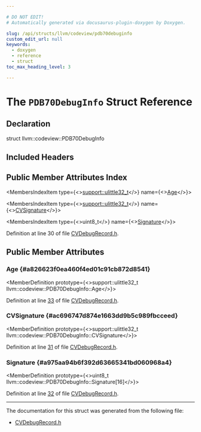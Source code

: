 ```yaml
---

# DO NOT EDIT!
# Automatically generated via docusaurus-plugin-doxygen by Doxygen.

slug: /api/structs/llvm/codeview/pdb70debuginfo
custom_edit_url: null
keywords:
  - doxygen
  - reference
  - struct
toc_max_heading_level: 3

---
```





# The `PDB70DebugInfo` Struct Reference

<DoxygenPage pluginConfig={pluginConfig}>



## Declaration

<CodeBlock>struct llvm::codeview::PDB70DebugInfo</CodeBlock>

## Included Headers

<IncludesList>
<IncludesListItem
  filePath="llvm/Object/CVDebugRecord.h"
  permalink="/docs/api/files/include/include/llvm/include/llvm/object/cvdebugrecord-h"
  isLocal="true" />
</IncludesList>

## Public Member Attributes Index

<MembersIndex>

<MembersIndexItem
  type={<><a href="/docs/api/namespaces/llvm/support/#a206b37274fa3e908017da357d12724d1">support::ulittle32&#95;t</a></>}
  name={<><a href="#a826623f0ea460f4ed01c91cb872d8541">Age</a></>}>
</MembersIndexItem>

<MembersIndexItem
  type={<><a href="/docs/api/namespaces/llvm/support/#a206b37274fa3e908017da357d12724d1">support::ulittle32&#95;t</a></>}
  name={<><a href="#ac696747d874e1663dd9b5c989fbcceed">CVSignature</a></>}>
</MembersIndexItem>

<MembersIndexItem
  type={<>uint8&#95;t</>}
  name={<><a href="#a975aa94b6f392d63665341bd060968a4">Signature</a></>}>
</MembersIndexItem>

</MembersIndex>


Definition at line 30 of file <a href="/docs/api/files/include/include/llvm/include/llvm/object/cvdebugrecord-h">CVDebugRecord.h</a>.

<SectionDefinition>

## Public Member Attributes

### Age {#a826623f0ea460f4ed01c91cb872d8541}

<MemberDefinition
  prototype={<>support::ulittle32&#95;t llvm::codeview::PDB70DebugInfo::Age</>}>

Definition at line <a href="/docs/api/files/include/include/llvm/include/llvm/object/cvdebugrecord-h/#l00033">33</a> of file <a href="/docs/api/files/include/include/llvm/include/llvm/object/cvdebugrecord-h">CVDebugRecord.h</a>.
</MemberDefinition>

### CVSignature {#ac696747d874e1663dd9b5c989fbcceed}

<MemberDefinition
  prototype={<>support::ulittle32&#95;t llvm::codeview::PDB70DebugInfo::CVSignature</>}>

Definition at line <a href="/docs/api/files/include/include/llvm/include/llvm/object/cvdebugrecord-h/#l00031">31</a> of file <a href="/docs/api/files/include/include/llvm/include/llvm/object/cvdebugrecord-h">CVDebugRecord.h</a>.
</MemberDefinition>

### Signature {#a975aa94b6f392d63665341bd060968a4}

<MemberDefinition
  prototype={<>uint8&#95;t llvm::codeview::PDB70DebugInfo::Signature&#91;16&#93;</>}>

Definition at line <a href="/docs/api/files/include/include/llvm/include/llvm/object/cvdebugrecord-h/#l00032">32</a> of file <a href="/docs/api/files/include/include/llvm/include/llvm/object/cvdebugrecord-h">CVDebugRecord.h</a>.
</MemberDefinition>

</SectionDefinition>

<hr/>

The documentation for this struct was generated from the following file:

<ul>
<li><a href="/docs/api/files/include/include/llvm/include/llvm/object/cvdebugrecord-h">CVDebugRecord.h</a></li>
</ul>

</DoxygenPage>

